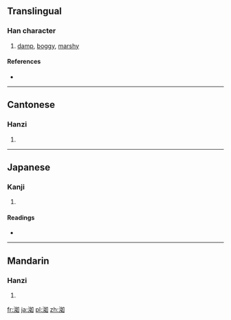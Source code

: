==Translingual==

===Han character===
{{Han char|rn=85|rad=水|as=06|sn=9|four=3610<sub>0</sub>|canj=水女口 (EVR)}}

# [[damp]], [[boggy]], [[marshy]]

====References====
* {{Han ref|kx=0622.100|dkj=17414|dj=1018.080|hdz=31618.010|uh=6D33|ud=27955|bh=CF76|bd=53110}}

----

==Cantonese==

===Hanzi===
{{yue-hanzi|jyut=|y=yu5, yu6}}

# {{defn|lang=yue|sort=水06}}

----

==Japanese==

===Kanji===
{{ja-kanji|grade=|rs=水06}}

# {{defn|lang=ja|sort=水06}}

====Readings====
* {{ja-readings|on=[[じょ]] (jo), [[にょ]] (nyo)|kun=[[ひたりうるお]] (hitariuruo)}}

----

==Mandarin==

===Hanzi===
{{cmn-hanzi|pin=[[rù]] ([[ru4]])|wg=ju<sup>4</sup>}}

# {{defn|lang=cmn|sort=水06}}

[[fr:洳]]
[[ja:洳]]
[[pl:洳]]
[[zh:洳]]